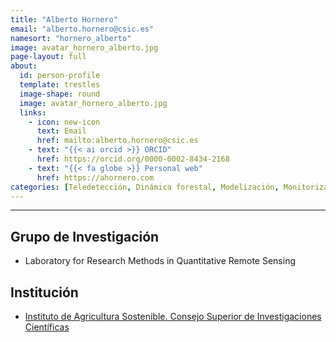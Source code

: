 ```yaml
---
title: "Alberto Hornero"
email: "alberto.hornero@csic.es"  
namesort: "hornero_alberto"
image: avatar_hornero_alberto.jpg
page-layout: full
about: 
  id: person-profile
  template: trestles
  image-shape: round
  image: avatar_hornero_alberto.jpg
  links:
    - icon: new-icon
      text: Email
      href: mailto:alberto.hornero@csic.es
    - text: "{{< ai orcid >}} ORCID"
      href: https://orcid.org/0000-0002-8434-2168
    - text: "{{< fa globe >}} Personal web"
      href: https://ahornero.com
categories: [Teledetección, Dinámica forestal, Modelización, Monitorización]
---
```

 
<hr>

:::{#person-profile}

## Grupo de Investigación
- Laboratory for Research Methods in Quantitative Remote Sensing

## Institución
- [Instituto de Agricultura Sostenible. Consejo Superior de Investigaciones Científicas](https://www.ias.csic.es/)

:::
